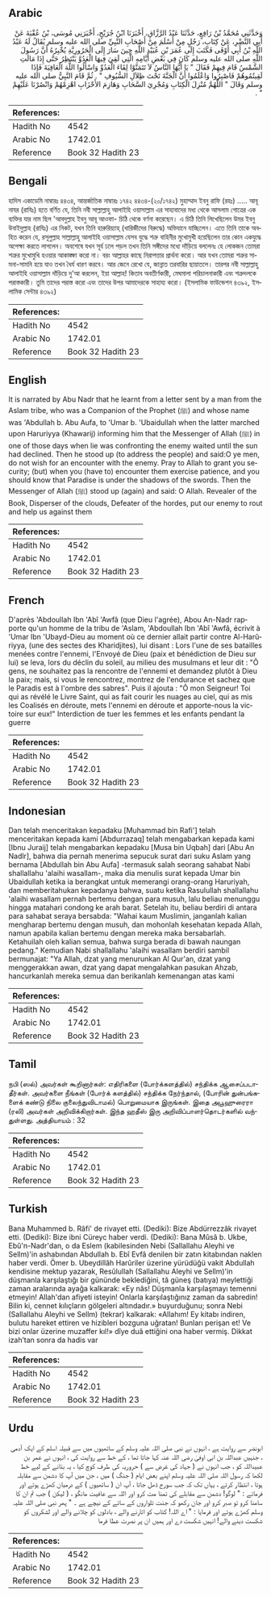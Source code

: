 ## Arabic


<div dir="rtl" lang="ar" style={{fontSize:'larger',backgroundColor:'#f8f9fa',padding:20}}>
وَحَدَّثَنِي مُحَمَّدُ بْنُ رَافِعٍ، حَدَّثَنَا عَبْدُ الرَّزَّاقِ، أَخْبَرَنَا ابْنُ جُرَيْجٍ، أَخْبَرَنِي مُوسَى، بْنُ عُقْبَةَ عَنْ أَبِي النَّضْرِ، عَنْ كِتَابِ، رَجُلٍ مِنْ أَسْلَمَ مِنْ أَصْحَابِ النَّبِيِّ صلى الله عليه وسلم يُقَالُ لَهُ عَبْدُ اللَّهِ بْنُ أَبِي أَوْفَى فَكَتَبَ إِلَى عُمَرَ بْنِ عُبَيْدِ اللَّهِ حِينَ سَارَ إِلَى الْحَرُورِيَّةِ يُخْبِرُهُ أَنَّ رَسُولَ اللَّهِ صلى الله عليه وسلم كَانَ فِي بَعْضِ أَيَّامِهِ الَّتِي لَقِيَ فِيهَا الْعَدُوَّ يَنْتَظِرُ حَتَّى إِذَا مَالَتِ الشَّمْسُ قَامَ فِيهِمْ فَقَالَ ‏"‏ يَا أَيُّهَا النَّاسُ لاَ تَتَمَنَّوْا لِقَاءَ الْعَدُوِّ وَاسْأَلُوا اللَّهَ الْعَافِيَةَ فَإِذَا لَقِيتُمُوهُمْ فَاصْبِرُوا وَاعْلَمُوا أَنَّ الْجَنَّةَ تَحْتَ ظِلاَلِ السُّيُوفِ ‏"‏ ‏.‏ ثُمَّ قَامَ النَّبِيُّ صلى الله عليه وسلم وَقَالَ ‏"‏ اللَّهُمَّ مُنْزِلَ الْكِتَابِ وَمُجْرِيَ السَّحَابِ وَهَازِمَ الأَحْزَابِ اهْزِمْهُمْ وَانْصُرْنَا عَلَيْهِمْ ‏"‏ ‏.‏
</div>
<div style={{backgroundColor:'#f8f9fa',padding:20, marginBottom: 10}}><table> <thead> <tr> <th>References:</th> <th></th> </tr> </thead> <tbody><tr><td>Hadith No</td><td>4542</td></tr><tr><td>Arabic No</td><td>1742.01</td></tr><tr><td>Reference</td><td>Book 32 Hadith 23</td></tr></tbody></table></div>

## Bengali


<div dir="ltr" lang="bn" style={{fontSize:'larger',backgroundColor:'#f8f9fa',padding:20}}>
হাদিস একাডেমি নাম্বারঃ ৪৪৩৪, আন্তর্জাতিক নাম্বারঃ ১৭৪২ ৪৪৩৪-(২০/১৭৪২) মুহাম্মাদ ইবনু রাফি (রহঃ) ..... আবূ নাযর (রাযিঃ) হতে বর্ণিত যে, তিনি নবী সাল্লাল্লাহু আলাইহি ওয়াসাল্লাম এর সাহাবাদের মধ্য থেকে আসলাম গোত্রের এক ব্যক্তির যার নাম ছিল 'আবদুল্লাহ ইবনু আবূ আওফা- চিঠি থেকে বর্ণনা করেছেন। এ চিঠি তিনি লিখেছিলেন উমর ইবনু উবাইদুল্লাহ (রাযিঃ) এর নিকট, যখন তিনি হারুরিয়্যাহ্ (খারিজীদের বিরুদ্ধে) অভিযানে যাচ্ছিলেন। এতে তিনি তাকে অবহিত করেন যে, রসূলুল্লাহ সাল্লাল্লাহু আলাইহি ওয়াসাল্লাম যেসব যুদ্ধে শত্রু বাহিনীর মুখোমুখী হয়েছিলেন তার কোন একযুদ্ধে অপেক্ষা করতে লাগলেন। অবশেষে যখন সূর্য ঢলে পড়ল তখন তিনি সঙ্গীদের মধ্যে দাঁড়িয়ে বললেনঃ হে লোকজন তোমরা শত্রুর মুখোমুখি হওয়ার আকাঙ্ক্ষা করো না। বরং আল্লাহর কাছে নিরাপত্তার প্রার্থনা করো। আর যখন তোমরা শত্রুর সামনা-সামনি হয়ে যাও তখন ধৈর্য ধারণ করবে। আর জেনে রেখো যে, জান্নাত তরবারির ছায়াতলে। তারপর নবী সাল্লাল্লাহু আলাইহি ওয়াসাল্লাম দাঁড়িয়ে দু'আ করলেন, ইয়া আল্লাহ! কিতাব অবতীর্ণকারী, মেঘমালা পরিচালনাকারী এবং শত্রুদলকে পরাস্তকারী। তুমি তাদের পরাস্ত করো এবং তাদের উপর আমাদেরকে সাহায্য করো। (ইসলামিক ফাউন্ডেশন ৪৩৯২, ইসলামিক সেন্টার ৪৩৯২)
</div>
<div style={{backgroundColor:'#f8f9fa',padding:20, marginBottom: 10}}><table> <thead> <tr> <th>References:</th> <th></th> </tr> </thead> <tbody><tr><td>Hadith No</td><td>4542</td></tr><tr><td>Arabic No</td><td>1742.01</td></tr><tr><td>Reference</td><td>Book 32 Hadith 23</td></tr></tbody></table></div>

## English


<div dir="ltr" lang="en" style={{fontSize:'larger',backgroundColor:'#f8f9fa',padding:20}}>
It is narrated by Abu Nadr that he learnt from a letter sent by a man from the Aslam tribe, who was a Companion of the Prophet (ﷺ) and whose name was 'Abdullah b. Abu Aufa, to 'Umar b. 'Ubaidullah when the latter marched upon Haruriyya (Khawarij) informing him that the Messenger of Allah (ﷺ) in one of those days when lie was confronting the enemy waited until the sun had declined. Then he stood up (to address the people) and said:O ye men, do not wish for an encounter with the enemy. Pray to Allah to grant you security; (but) when you (have to) encounter them exercise patience, and you should know that Paradise is under the shadows of the swords. Then the Messenger of Allah (ﷺ) stood up (again) and said: O Allah. Revealer of the Book, Disperser of the clouds, Defeater of the hordes, put our enemy to rout and help us against them
</div>
<div style={{backgroundColor:'#f8f9fa',padding:20, marginBottom: 10}}><table> <thead> <tr> <th>References:</th> <th></th> </tr> </thead> <tbody><tr><td>Hadith No</td><td>4542</td></tr><tr><td>Arabic No</td><td>1742.01</td></tr><tr><td>Reference</td><td>Book 32 Hadith 23</td></tr></tbody></table></div>

## French


<div dir="ltr" lang="fr" style={{fontSize:'larger',backgroundColor:'#f8f9fa',padding:20}}>
D'après 'Abdoullah Ibn 'Abî 'Awfâ (que Dieu l'agrée), Abou An-Nadr rapporte qu'un homme de la tribu de 'Aslam, 'Abdoullah Ibn 'Abî 'Awfâ, écrivit à 'Umar Ibn 'Ubayd-Dieu au moment où ce dernier allait partir contre Al-Harûriyya, (une des sectes des Kharidjites), lui disant : Lors l'une de ses batailles menées contre l'ennemi, l'Envoyé de Dieu (paix et bénédiction de Dieu sur lui) se leva, lors du déclin du soleil, au milieu des musulmans et leur dit : "Ô gens, ne souhaitez pas la rencontre de l'ennemi et demandez plutôt à Dieu la paix; mais, si vous le rencontrez, montrez de l'endurance et sachez que le Paradis est à l'ombre des sabres". Puis il ajouta : "Ô mon Seigneur! Toi qui as révélé le Livre Saint, qui as fait courir les nuages au ciel, qui as mis les Coalisés en déroute, mets l'ennemi en déroute et apporte-nous la victoire sur eux!" Interdiction de tuer les femmes et les enfants pendant la guerre
</div>
<div style={{backgroundColor:'#f8f9fa',padding:20, marginBottom: 10}}><table> <thead> <tr> <th>References:</th> <th></th> </tr> </thead> <tbody><tr><td>Hadith No</td><td>4542</td></tr><tr><td>Arabic No</td><td>1742.01</td></tr><tr><td>Reference</td><td>Book 32 Hadith 23</td></tr></tbody></table></div>

## Indonesian


<div dir="ltr" lang="id" style={{fontSize:'larger',backgroundColor:'#f8f9fa',padding:20}}>
Dan telah menceritakan kepadaku [Muhammad bin Rafi'] telah menceritakan kepada kami [Abdurrazaq] telah mengabarkan kepada kami [Ibnu Juraij] telah mengabarkan kepadaku [Musa bin Uqbah] dari [Abu An Nadlr], bahwa dia pernah menerima sepucuk surat dari suku Aslam yang bernama [Abdullah bin Abu Aufa] -termasuk salah seorang sahabat Nabi shallallahu 'alaihi wasallam-, maka dia menulis surat kepada Umar bin Ubaidullah ketika ia berangkat untuk memerangi orang-orang Haruriyah, dan memberitahukan kepadanya bahwa, suatu ketika Rasulullah shallallahu 'alaihi wasallam pernah bertemu dengan para musuh, lalu beliau menunggu hingga matahari condong ke arah barat. Setelah itu, beliau berdiri di antara para sahabat seraya bersabda: "Wahai kaum Muslimin, janganlah kalian mengharap bertemu dengan musuh, dan mohonlah kesehatan kepada Allah, namun apabila kalian bertemu dengan mereka maka bersabarlah. Ketahuilah oleh kalian semua, bahwa surga berada di bawah naungan pedang." Kemudian Nabi shallallahu 'alaihi wasallam berdiri sambil bermunajat: "Ya Allah, dzat yang menurunkan Al Qur'an, dzat yang menggerakkan awan, dzat yang dapat mengalahkan pasukan Ahzab, hancurkanlah mereka semua dan berikanlah kemenangan atas kami
</div>
<div style={{backgroundColor:'#f8f9fa',padding:20, marginBottom: 10}}><table> <thead> <tr> <th>References:</th> <th></th> </tr> </thead> <tbody><tr><td>Hadith No</td><td>4542</td></tr><tr><td>Arabic No</td><td>1742.01</td></tr><tr><td>Reference</td><td>Book 32 Hadith 23</td></tr></tbody></table></div>

## Tamil


<div dir="ltr" lang="ta" style={{fontSize:'larger',backgroundColor:'#f8f9fa',padding:20}}>
நபி (ஸல்) அவர்கள் கூறினார்கள்: எதிரிகளை (போர்க்களத்தில்) சந்திக்க ஆசைப்படாதீர்கள். அவர்களை நீங்கள் (போர்க் களத்தில்) சந்திக்க நேர்ந்தால், (போரின் துன்பங்களைக் கண்டு நிலை குலைந்துவிடாமல்) பொறுமையாக இருங்கள். இதை அபூஹுரைரா (ரலி) அவர்கள் அறிவிக்கிறார்கள். இந்த ஹதீஸ் இரு அறிவிப்பாளர்தொடர்களில் வந்துள்ளது. அத்தியாயம் : 32
</div>
<div style={{backgroundColor:'#f8f9fa',padding:20, marginBottom: 10}}><table> <thead> <tr> <th>References:</th> <th></th> </tr> </thead> <tbody><tr><td>Hadith No</td><td>4542</td></tr><tr><td>Arabic No</td><td>1742.01</td></tr><tr><td>Reference</td><td>Book 32 Hadith 23</td></tr></tbody></table></div>

## Turkish


<div dir="ltr" lang="tr" style={{fontSize:'larger',backgroundColor:'#f8f9fa',padding:20}}>
Bana Muhammed b. Râfi' de rivayet etti. (Dediki): Bize Abdürrezzâk rivayet etti. (Dediki): Bize ibni Cüreyc haber verdi. (Dediki): Bana Mûsâ b. Ukbe, Ebû'n-Nadr'dan, o da Eslem (kabilesinden Nebi (Sallallahu Aleyhi ve Sellm)'in ashabından Abdullah b. Ebî Evfâ denilen bir zatın kitabından naklen haber verdi. Ömer b. Ubeydillâh Harûriler üzerine yürüdüğü vakit Abdullah kendisine mektup yazarak, Resûlullah (Sallallahu Aleyhi ve Sellm)'in düşmanla karşılaştığı bir gününde beklediğini, tâ güneş (batıya) meylettiği zaman aralarında ayağa kalkarak: «Ey nâs! Düşmanla karşılaşmayı temenni etmeyin! Allah'dan afiyeti isteyin! Onlarla karşılaştığınız zaman da sabredin! Bilin ki, cennet kılıçların gölgeleri altındadır.» buyurduğunu; sonra Nebi (Sallallahu Aleyhi ve Sellm) (tekrar) kalkarak: «Allahım! Ey kitabı indiren, bulutu hareket ettiren ve hizibleri bozguna uğratan! Bunları perişan et! Ve bizi onlar üzerine muzaffer kıl!» dîye duâ ettiğini ona haber vermiş. Dikkat izah’tan sonra da hadis var
</div>
<div style={{backgroundColor:'#f8f9fa',padding:20, marginBottom: 10}}><table> <thead> <tr> <th>References:</th> <th></th> </tr> </thead> <tbody><tr><td>Hadith No</td><td>4542</td></tr><tr><td>Arabic No</td><td>1742.01</td></tr><tr><td>Reference</td><td>Book 32 Hadith 23</td></tr></tbody></table></div>

## Urdu


<div dir="rtl" lang="ur" style={{fontSize:'larger',backgroundColor:'#f8f9fa',padding:20}}>
ابونضر سے روایت ہے ، انہوں نے نبی صلی اللہ علیہ وسلم کے ساتھیوں میں سے قبیلہ اسلم کے ایک آدمی ، جنہیں عبداللہ بن ابی اوفیٰ رضی اللہ عنہ کہا جاتا تھا ، کے خط سے روایت کی ، انہوں نے عمر بن عبیداللہ کو ، جب انہوں نے ( جہاد کی غرض سے ) حروریہ کی طرف کوچ کیا ، یہ بتانے کے لیے خط لکھا کہ رسول اللہ صلی اللہ علیہ وسلم اپنے بعض ایام ( جنگ ) میں ، جن میں آپ کا دشمن سے مقابلہ ہوتا ، انتظار کرتے ، یہاں تک کہ جب سورج ڈھل جاتا ، آپ ان ( ساتھیوں ) کے درمیان کھڑے ہوتے اور فرماتے : " لوگو! دشمن سے مقابلے کی تمنا مت کرو اور اللہ سے عافیت مانگو ، ( لیکن ) جب تم ان کا سامنا کرو تو صبر کرو اور جان رکھو کہ جنت تلواروں کے سائے کے نیچے ہے ۔ " پھر نبی صلی اللہ علیہ وسلم کھڑے ہوئے اور فرمایا : " اے اللہ! کتاب کو اتارنے والے ، بادلوں کو چلانے والے اور لشکروں کو شکست دینے والے! انہیں شکست دے اور ہمیں ان پر نصرت عطا فرما
</div>
<div style={{backgroundColor:'#f8f9fa',padding:20, marginBottom: 10}}><table> <thead> <tr> <th>References:</th> <th></th> </tr> </thead> <tbody><tr><td>Hadith No</td><td>4542</td></tr><tr><td>Arabic No</td><td>1742.01</td></tr><tr><td>Reference</td><td>Book 32 Hadith 23</td></tr></tbody></table></div>